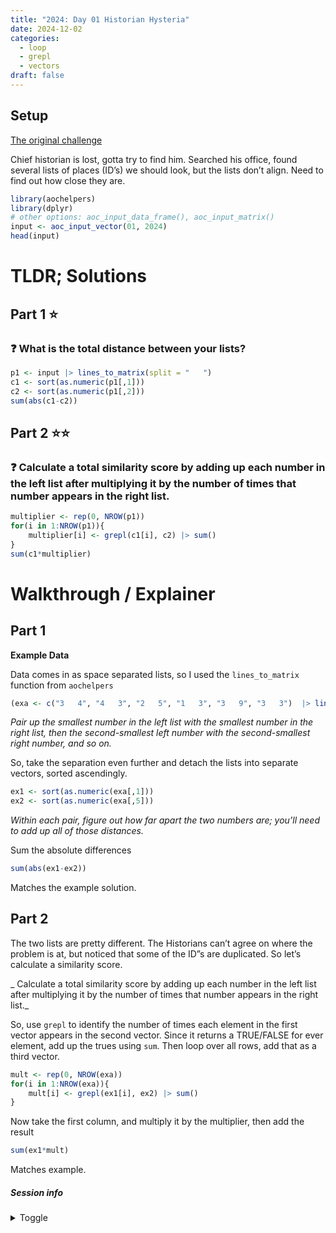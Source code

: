 ```yaml
---
title: "2024: Day 01 Historian Hysteria"
date: 2024-12-02
categories:
  - loop
  - grepl
  - vectors
draft: false
---
```


## Setup

[The original challenge](https://adventofcode.com/2024/day/01)

Chief historian is lost, gotta try to find him. Searched his office, found several lists of places (ID's) we should look, but the lists don't align. Need to find out how close they are. 

```r
library(aochelpers)
library(dplyr)
# other options: aoc_input_data_frame(), aoc_input_matrix()
input <- aoc_input_vector(01, 2024)
head(input)
```

# TLDR; Solutions

## Part 1 ⭐

::: {.callout-danger}
### ❓  What is the total distance between your lists?
:::

```r
p1 <- input |> lines_to_matrix(split = "   ")
c1 <- sort(as.numeric(p1[,1]))
c2 <- sort(as.numeric(p1[,2]))
sum(abs(c1-c2))
```



## Part 2 ⭐⭐

::: {.callout-danger}
### ❓  Calculate a total similarity score by adding up each number in the left list after multiplying it by the number of times that number appears in the right list.
:::

```r
multiplier <- rep(0, NROW(p1))
for(i in 1:NROW(p1)){
	multiplier[i] <- grepl(c1[i], c2) |> sum()
}
sum(c1*multiplier)
```



# Walkthrough / Explainer

## Part 1

:::{.callout-exa icon=true}
**Example Data**

Data comes in as space separated lists, so I used the `lines_to_matrix` function from `aochelpers`
```r
(exa <- c("3   4", "4   3", "2   5", "1   3", "3   9", "3   3")  |> lines_to_matrix())
```
:::

_Pair up the smallest number in the left list with the smallest number in the right list, then the second-smallest left number with the second-smallest right number, and so on._

So, take the separation even further and detach the lists into separate vectors, sorted ascendingly. 

```r
ex1 <- sort(as.numeric(exa[,1]))
ex2 <- sort(as.numeric(exa[,5]))
```

_Within each pair, figure out how far apart the two numbers are; you'll need to add up all of those distances._

Sum the absolute differences
```r
sum(abs(ex1-ex2))
```

Matches the example solution. 

## Part 2
The two lists are pretty different. The Historians can't agree on where the problem is at, but noticed that some of the ID"s are duplicated. So let's calculate a similarity score. 

_ Calculate a total similarity score by adding up each number in the left list after multiplying it by the number of times that number appears in the right list._

So, use `grepl` to identify the number of times each element in the first vector appears in the second vector. Since it returns a TRUE/FALSE for ever element, add up the trues using `sum`. Then loop over all rows, add that as a third vector. 
```r
mult <- rep(0, NROW(exa))
for(i in 1:NROW(exa)){
	mult[i] <- grepl(ex1[i], ex2) |> sum()
}
```
Now take the first column, and multiply it by the multiplier, then add the result
```r
sum(ex1*mult)
```

Matches example. 

##### Session info {.appendix}

<details><summary>Toggle</summary>


```r
#| echo: false
sessioninfo::session_info(pkgs = "attached")
```


</details>





